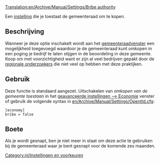 [[Translation:en/Archive/Manual/Settings/Bribe authority]]


Een [[nl/Archive/Manual/Settings/Geavanceerde instellingen/Economie#Omkopen_van_de_gemeente_toestaan|instelling]] die je toestaat de gemeenteraad om te kopen.

== Beschrijving ==
Wanneer je deze optie inschakelt wordt aan het [[nl/Manual/Gemeenteraad|gemeenteraad]]venster een mogelijkheid toegevoegd waardoor je de gemeenteraad kunt omkopen in een poging je bedrijf te laten stijgen in de beoordeling in deze gemeente. Koop om met voorzichtigheid want er zijn al veel bedrijven gepakt door de [[en/Archive/Manual/Regional Investigator|regionale onderzoekers]] die niet veel op hebben met deze praktijken. {{nl/Opmerking|Je kunt een gemeenteraad niet omkopen als je bedrijf al een beoordeling heeft boven 'uitstekend'}}

== Gebruik ==
Deze functie is standaard aangezet. Uitschakelen van ''omkopen van de gemeente toestaan'' in het [[nl/Archive/Manual/Settings/Geavanceerde instellingen/Economie#Omkopen_van_de_gemeente_toestaan|geavanceerde instellingen --> Economie]] venster of gebruik de volgende syntax in [[en/Archive/Manual/Settings/Openttd.cfg]]:
<pre>[economy]
bribe = false</pre>

== Boete ==
Als je wordt gesnapt, ben je niet meer in staat om deze actie te gebruiken bij de gemeenteraad waar je bent gesnapt voor de komende zes maanden. 

[[Category:nl/Instellingen en voorkeuren]]